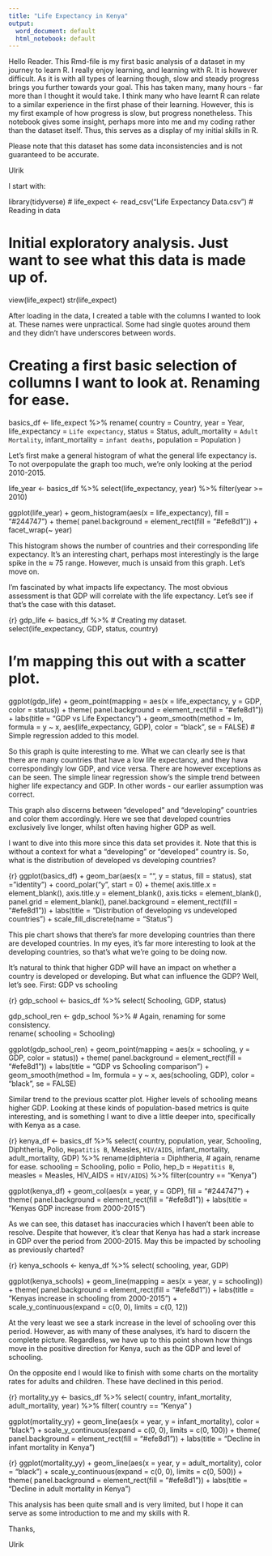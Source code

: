 ```yaml
---
title: "Life Expectancy in Kenya"
output:
  word_document: default
  html_notebook: default
---
```


Hello Reader. This Rmd-file is my first basic analysis of a dataset in my journey to learn R. I really enjoy learning, and learning with R. It is however difficult. As it is with all types of learning though, slow and steady progress brings you further towards your goal. This has taken many, many hours - far more than I thought it would take. I think many who have learnt R can relate to a similar experience in the first phase of their learning. However, this is my first example of how progress is slow, but progress nonetheless. This notebook gives some insight, perhaps more into me and my coding rather than the dataset itself. Thus, this serves as a display of my initial skills in R.

Please note that this dataset has some data inconsistencies and is not guaranteed to be accurate.

Ulrik

I start with:

library(tidyverse) # 
life_expect <- read_csv("Life Expectancy Data.csv") # Reading in data

# Initial exploratory analysis. Just want to see what this data is made up of. 
view(life_expect)
str(life_expect)

After loading in the data, I created a table with the columns I wanted to look at. These names were unpractical. Some had single quotes around them and they didn't have underscores between words.

# Creating a first basic selection of collumns I want to look at. Renaming for ease. 

basics_df <- life_expect %>% 
  rename(
    country = Country,
    year = Year,
    life_expectancy = `Life expectancy`,
    status = Status,
    adult_mortality = `Adult Mortality`,
    infant_mortality = `infant deaths`,
    population = Population
  )

Let's first make a general histogram of what the general life expectancy is. To not overpopulate the graph too much, we're only looking at the period 2010-2015.

life_year <- basics_df %>% 
  select(life_expectancy,
         year) %>% 
  filter(year >= 2010)

ggplot(life_year) + 
  geom_histogram(aes(x = life_expectancy), fill = "#244747") +
  theme(
    panel.background = element_rect(fill = "#efe8d1")) +
  facet_wrap(~ year)

This histogram shows the number of countries and their corresponding life expectancy. It's an interesting chart, perhaps most interestingly is the large spike in the ≈ 75 range. However, much is unsaid from this graph. Let's move on.

I'm fascinated by what impacts life expectancy. The most obvious assessment is that GDP will correlate with the life expectancy. Let's see if that's the case with this dataset.

{r}
gdp_life <- basics_df %>% # Creating my dataset. 
  select(life_expectancy,
         GDP, 
         status, 
         country)

# I'm mapping this out with a scatter plot. 
ggplot(gdp_life) +
  geom_point(mapping = aes(x = life_expectancy, y = GDP, color = status)) +
  theme(
    panel.background = element_rect(fill = "#efe8d1")) +
  labs(title = "GDP vs Life Expectancy") +
  geom_smooth(method = lm, formula = y ~ x, aes(life_expectancy, GDP), color = "black", se = FALSE) # Simple regression added to this model. 

So this graph is quite interesting to me. What we can clearly see is that there are many countries that have a low life expectancy, and they hava correspondingly low GDP, and vice versa. There are however exceptions as can be seen. The simple linear regression show's the simple trend between higher life expectancy and GDP. In other words - our earlier assumption was correct.

This graph also discerns between "developed" and "developing" countries and color them accordingly. Here we see that developed countries exclusively live longer, whilst often having higher GDP as well.

I want to dive into this more since this data set provides it. Note that this is without a context for what a "developing" or "developed" country is. So, what is the distribution of developed vs developing countries?

{r}
ggplot(basics_df) +
  geom_bar(aes(x = "", y = status, fill = status), stat = "identity") +
  coord_polar("y", start = 0) +
  theme(
    axis.title.x = element_blank(),
    axis.title.y = element_blank(),
    axis.ticks = element_blank(),
    panel.grid = element_blank(),
    panel.background = element_rect(fill = "#efe8d1")) +
  labs(title = "Distribution of developing vs undeveloped countries") +
  scale_fill_discrete(name = "Status") 

This pie chart shows that there's far more developing countries than there are developed countries. In my eyes, it's far more interesting to look at the developing countries, so that's what we're going to be doing now.

It's natural to think that higher GDP will have an impact on whether a country is developed or developing. But what can influence the GDP? Well, let's see. First: GDP vs schooling

{r}
gdp_school <- basics_df %>% 
  select(
    Schooling,
    GDP,
    status)

gdp_school_ren <- gdp_school %>% # Again, renaming for some consistency.  
  rename(
    schooling = Schooling)

ggplot(gdp_school_ren) + 
  geom_point(mapping = aes(x = schooling, y = GDP, color = status)) +
  theme(
    panel.background = element_rect(fill = "#efe8d1")) +
  labs(title = "GDP vs Schooling comparison") +
  geom_smooth(method = lm, formula = y ~ x, aes(schooling, GDP), color = "black", se = FALSE)

Similar trend to the previous scatter plot. Higher levels of schooling means higher GDP. Looking at these kinds of population-based metrics is quite interesting, and is something I want to dive a little deeper into, specifically with Kenya as a case.

{r}
kenya_df <- basics_df %>% 
  select(
    country,
    population,
    year,
    Schooling,
    Diphtheria,
    Polio,
    `Hepatitis B`,
    Measles,
    `HIV/AIDS`,
    infant_mortality,
    adult_mortality,
    GDP) %>% 
  rename(diphteria = Diphtheria, # again, rename for ease. 
    schooling = Schooling,
    polio = Polio,
    hep_b = `Hepatitis B`,
    measles = Measles,
    HIV_AIDS = `HIV/AIDS`) %>% 
  filter(country == "Kenya")

ggplot(kenya_df) + 
  geom_col(aes(x = year, y = GDP), fill = "#244747") +
  theme(
    panel.background = element_rect(fill = "#efe8d1")) +
  labs(title = "Kenyas GDP increase from 2000-2015")

As we can see, this dataset has inaccuracies which I haven't been able to resolve. Despite that however, it's clear that Kenya has had a stark increase in GDP over the period from 2000-2015. May this be impacted by schooling as previously charted?

{r}
kenya_schools <- kenya_df %>% 
  select(
    schooling,
    year,
    GDP)

ggplot(kenya_schools) +
  geom_line(mapping = aes(x = year, y = schooling)) +
  theme(
    panel.background = element_rect(fill = "#efe8d1")) +
  labs(title = "Kenyas increase in schooling from 2000-2015") +
  scale_y_continuous(expand = c(0, 0), limits = c(0, 12))

At the very least we see a stark increase in the level of schooling over this period. However, as with many of these analyses, it's hard to discern the complete picture. Regardless, we have up to this point shown how things move in the positive direction for Kenya, such as the GDP and level of schooling. 

On the opposite end I would like to finish with some charts on the mortality rates for adults and children. These have declined in this period. 

{r}
mortality_yy <- basics_df %>%
  select(
    country,
    infant_mortality,
    adult_mortality,
    year) %>% 
  filter(
    country == "Kenya"
  )

ggplot(mortality_yy) + 
  geom_line(aes(x = year, y = infant_mortality), color = "black") +
  scale_y_continuous(expand = c(0, 0), limits = c(0, 100)) + 
  theme(
    panel.background = element_rect(fill = "#efe8d1")) +
  labs(title = "Decline in infant mortality in Kenya")

{r}
ggplot(mortality_yy) + 
  geom_line(aes(x = year, y = adult_mortality), color = "black") +
  scale_y_continuous(expand = c(0, 0), limits = c(0, 500)) + 
  theme(
    panel.background = element_rect(fill = "#efe8d1")) +
  labs(title = "Decline in adult mortality in Kenya")

This analysis has been quite small and is very limited, but I hope it can serve as some introduction to me and my skills with R. 

Thanks,

Ulrik

